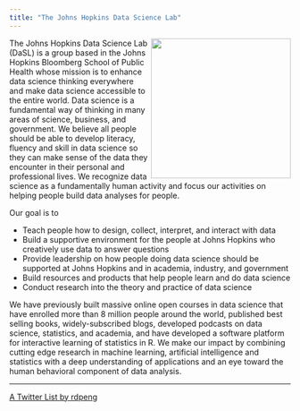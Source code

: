 ```yaml
---
title: "The Johns Hopkins Data Science Lab"
---
```




<img src="images/dasl.png" id="overview-image" width=250 height=250 align="right"/>

The Johns Hopkins Data Science Lab (DaSL) is a group based in the Johns Hopkins Bloomberg School of Public Health whose mission is to enhance data science thinking everywhere and make data science accessible to the entire world. Data science is a fundamental way of thinking in many areas of science, business, and government. We believe all people should be able to develop literacy, fluency and skill in data science so they can make sense of the data they encounter in their personal and professional lives. We recognize data science as a fundamentally human activity and focus our activities on helping people build data analyses for people. 

Our goal is to

* Teach people how to design, collect, interpret, and interact with data
* Build a supportive environment for the people at Johns Hopkins who creatively use data to answer questions
* Provide leadership on how people doing data science should be supported at Johns Hopkins and in academia, industry, and government
* Build resources and products that help people learn and do data science
* Conduct research into the theory and practice of data science 

We have previously built massive online open courses in data science that have enrolled more than 8 million people around the world, published best selling books, widely-subscribed blogs, developed podcasts on data science, statistics, and academia, and have developed a software platform for interactive learning of statistics in R. We make our impact by combining cutting edge research in machine learning, artificial intelligence and statistics with a deep understanding of applications and an eye toward the human behavioral component of data analysis. 


---

<a class="twitter-timeline" href="https://twitter.com/rdpeng/lists/dasl-news?ref_src=twsrc%5Etfw">A Twitter List by rdpeng</a> <script async src="https://platform.twitter.com/widgets.js" charset="utf-8"></script>












